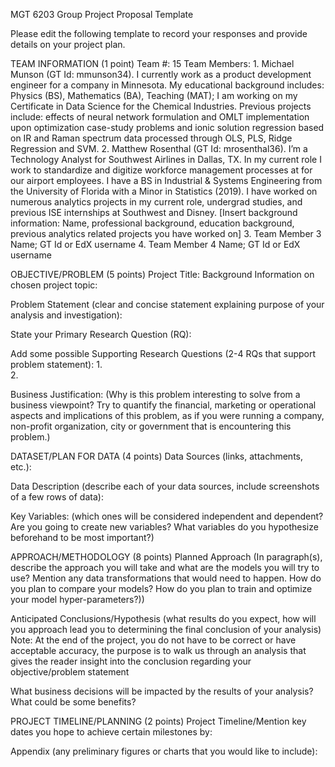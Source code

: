 MGT 6203 Group Project Proposal Template

Please edit the following template to record your responses and provide details on your project plan. 

TEAM INFORMATION (1 point)
Team #: 15
Team Members: 
1.	Michael Munson (GT Id: mmunson34). I currently work as a product development engineer for a company in Minnesota. My educational background includes: Physics (BS), Mathematics (BA), Teaching (MAT); I am working on my Certificate in Data Science for the Chemical Industries. Previous projects include: effects of neural network formulation and OMLT implementation upon optimization case-study problems and ionic solution regression based on IR and Raman spectrum data processed through OLS, PLS, Ridge Regression and SVM.
2.	Matthew Rosenthal (GT Id: mrosenthal36). I'm a Technology Analyst for Southwest Airlines in Dallas, TX. In my current role I work to standardize and digitize workforce management processes at for our airport employees. I have a BS in Industrial & Systems Engineering from the University of Florida with a Minor in Statistics (2019). I have worked on numerous analytics projects in my current role, undergrad studies, and previous ISE internships at Southwest and Disney.
[Insert background information: Name, professional background, education background, previous 	analytics related projects you have worked on]
3.	Team Member 3 Name; GT Id or EdX username 
4.	Team Member 4 Name; GT Id or EdX username 

OBJECTIVE/PROBLEM (5 points)
Project Title: 
Background Information on chosen project topic: 



Problem Statement (clear and concise statement explaining purpose of your analysis and investigation): 

State your Primary Research Question (RQ):

Add some possible Supporting Research Questions (2-4 RQs that support problem statement): 
1.	
2.	

Business Justification: (Why is this problem interesting to solve from a business viewpoint? Try to quantify the financial, marketing or operational aspects and implications of this problem, as if you were running a company, non-profit organization, city or government that is encountering this problem.)




DATASET/PLAN FOR DATA (4 points)
Data Sources (links, attachments, etc.): 


Data Description (describe each of your data sources, include screenshots of a few rows of data): 



Key Variables: (which ones will be considered independent and dependent? Are you going to create new variables? What variables do you hypothesize beforehand to be most important?)


APPROACH/METHODOLOGY (8 points)
Planned Approach (In paragraph(s), describe the approach you will take and what are the models you will try to use? Mention any data transformations that would need to happen. How do you plan to compare your models? How do you plan to train and optimize your model hyper-parameters?))







Anticipated Conclusions/Hypothesis (what results do you expect, how will you approach lead you to determining the final conclusion of your analysis) Note: At the end of the project, you do not have to be correct or have acceptable accuracy, the purpose is to walk us through an analysis that gives the reader insight into the conclusion regarding your objective/problem statement




What business decisions will be impacted by the results of your analysis? What could be some benefits?




PROJECT TIMELINE/PLANNING (2 points)
Project Timeline/Mention key dates you hope to achieve certain milestones by:




Appendix (any preliminary figures or charts that you would like to include): 
